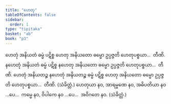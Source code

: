```yaml
---
title: "ဟေတု"
tableOfContents: false
sidebar:
  order: 1
type: "tipitaka"
basket: "ab"
book: "p3"
---
```



<DynamicBreadcrumb />

<Division number="445" book="p3" e="ch" v="39" p="297">

<Paragraph number="967" book="p3">
ဟေတုံ အနိယတံ ဓမ္မံ ပဋိစ္စ ဟေတု အနိယတော ဓမ္မော ဥပ္ပဇ္ဇတိ ဟေတုပစ္စယာ…  တီဏိ.
</Paragraph>

<Paragraph number="968" book="p3">
နဟေတုံ အနိယတံ ဓမ္မံ ပဋိစ္စ နဟေတု အနိယတော ဓမ္မော ဥပ္ပဇ္ဇတိ ဟေတုပစ္စယာ…  တီဏိ.
</Paragraph>

<Paragraph number="969" book="p3">
ဟေတုံ အနိယတဉ္စ နဟေတုံ အနိယတဉ္စ ဓမ္မံ ပဋိစ္စ ဟေတု အနိယတော ဓမ္မော ဥပ္ပဇ္ဇတိ ဟေတုပစ္စယာ…  တီဏိ. (သံခိတ္တံ.)
</Paragraph>

</Division>
<Division number="446" book="p3" e="ch" v="39" p="297">

<Paragraph number="970" book="p3">
ဟေတုယာ နဝ, အာရမ္မဏေ နဝ, အဓိပတိယာ နဝ …ပေ…  ကမ္မေ နဝ, ဝိပါကေ နဝ …ပေ…  အဝိဂတေ နဝ. (သံခိတ္တံ.)
</Paragraph>
</Division>
